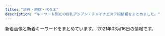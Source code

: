 ```yaml
---
title: "渋谷・原宿・代々木"
description: "キーワード別にの巨乳アジアン・チャイナエステ嬢情報をまとめました。"
---
```


新着画像と新着キーワードをまとめています。
2021年03月16日の情報です。

<DmmAffiliateIns />
<KeywordTable
  shops={
    [
    {
        "station": "JR\u6e0b\u8c37\u99c5\u30cf\u30c1\u516c\u53e3",
        "keywords": {
            "85": 3,
            "D": 3,
            "C": 3,
            "86": 2,
            "87": 1
        },
        "name": "Honey",
        "img_links": [
            "http://www.sarara-es.xyz/images/shop/shop04.jpg",
            "http://www.sarara-es.xyz/images/r5.jpg",
            "http://www.sarara-es.xyz/images/news.png",
            "http://www.sarara-es.xyz/images/top.png",
            "http://www.sarara-es.xyz/files/001.jpg",
            "http://www.sarara-es.xyz/images/pick.png",
            "http://www.sarara-es.xyz/images/r4.jpg",
            "http://www.sarara-es.xyz/images/bj2.jpg",
            "http://www.sarara-es.xyz/files/002.jpg",
            "http://www.sarara-es.xyz/images/s_link.png",
            "http://www.sarara-es.xyz/files/004.jpg",
            "http://www.sarara-es.xyz/files/003.jpg",
            "http://www.sarara-es.xyz/images/shop/shop02.jpg",
            "http://www.sarara-es.xyz/images/shop/shop03.jpg",
            "http://www.sarara-es.xyz/files/006.jpg",
            "http://www.sarara-es.xyz/images/shop/shop01.jpg",
            "http://www.sarara-es.xyz/images/r2.jpg",
            "http://www.sarara-es.xyz/images/r1.jpg",
            "http://www.sarara-es.xyz/files/005.jpg",
            "http://www.sarara-es.xyz/images/end.png",
            "http://www.sarara-es.xyz/images/face.png",
            "http://www.sarara-es.xyz/images/s_staff.png"
        ],
        "url": "http://www.sarara-es.xyz"
    },
    {
        "url": "http://awaawa-fairy.work/",
        "name": "\u6ce1\u6ce1\u30d5\u30a7\u30a2\u30ea\u30fc",
        "station": "JR\u6e0b\u8c37\u99c5\u897f\u53e3",
        "img_links": [
            "http://awaawa-fairy.work/img/st22.png",
            "http://awaawa-fairy.work/sp/img/botton.jpg",
            "http://awaawa-fairy.work/sp/img/line.jpg",
            "http://awaawa-fairy.work/sp/img/sta18.png",
            "http://awaawa-fairy.work/sp/img/sta17.png",
            "http://awaawa-fairy.work/img/head.png",
            "http://awaawa-fairy.work/img/st29.png",
            "http://awaawa-fairy.work/sp/img/tit.jpg",
            "http://awaawa-fairy.work/img/sta18.png",
            "http://awaawa-fairy.work/sp/img/t-s.jpg",
            "http://awaawa-fairy.work/img/sta29.png",
            "http://awaawa-fairy.work/img/st017.png",
            "http://awaawa-fairy.work/sp/img/sys.jpg",
            "http://awaawa-fairy.work/img/st26.png",
            "http://awaawa-fairy.work/img/sta17.png",
            "http://awaawa-fairy.work/sp/img/sta28.png",
            "http://awaawa-fairy.work/sp/img/add.jpg",
            "http://awaawa-fairy.work/img/st17.png",
            "http://awaawa-fairy.work/img/st018.png",
            "http://awaawa-fairy.work/sp/img/sta27.png",
            "http://awaawa-fairy.work/sp/img/info.jpg",
            "http://awaawa-fairy.work/sp/img/time.jpg",
            "http://awaawa-fairy.work/img/sta27.png",
            "http://awaawa-fairy.work/sp/img/mv.jpg",
            "http://awaawa-fairy.work/img/st28.png",
            "http://awaawa-fairy.work/img/nos.png",
            "http://awaawa-fairy.work/sp/img/sta15.png",
            "http://awaawa-fairy.work/sp/img/pic.jpg",
            "http://awaawa-fairy.work/img/sta15.png",
            "http://awaawa-fairy.work/img/sta22.png",
            "http://awaawa-fairy.work/sp/img/p-26.png",
            "http://awaawa-fairy.work/img/sta28.png",
            "http://awaawa-fairy.work/sp/img/sta29.png",
            "http://awaawa-fairy.work/img/mo.png",
            "http://awaawa-fairy.work/sp/img/t-a.jpg",
            "http://awaawa-fairy.work/img/st27.png",
            "http://awaawa-fairy.work/img/sta26.png",
            "http://awaawa-fairy.work/sp/img/t-o.jpg",
            "http://awaawa-fairy.work/img/st15.png",
            "http://awaawa-fairy.work/sp/img/pc.jpg",
            "http://awaawa-fairy.work/sp/img/t-r.jpg",
            "http://awaawa-fairy.work/img/st18.png",
            "http://awaawa-fairy.work/sp/img/p-27.png",
            "http://awaawa-fairy.work/sp/img/tel.jpg",
            "http://awaawa-fairy.work/sp/img/p-29.png",
            "http://awaawa-fairy.work/sp/img/sta22.png",
            "http://awaawa-fairy.work/img/st4.png",
            "http://awaawa-fairy.work/img/bottom.png",
            "http://awaawa-fairy.work/sp/img/p-15.png",
            "http://awaawa-fairy.work/sp/img/t-t.jpg",
            "http://awaawa-fairy.work/sp/img/sta26.png"
        ],
        "keywords": {
            "E": 2,
            "88": 5,
            "F": 1,
            "85": 4,
            "86": 3,
            "87": 5,
            "C": 17,
            "D": 4
        }
    },
    {
        "img_links": [
            "http://www.ogon.work/img/icon/new.jpg",
            "http://www.ogon.work/staff/hana1.jpg",
            "http://www.ogon.work/staff/ayumi3.jpg",
            "http://www.ogon.work/staff/yuki2.jpg",
            "http://www.ogon.work/staff/sara1.jpg",
            "http://www.ogon.work/staff/ayumi2.jpg",
            "http://www.ogon.work/img/s/s_qa.png",
            "http://www.ogon.work/staff/momo1.jpg",
            "http://www.ogon.work/staff/tina1.jpg",
            "http://www.ogon.work/img/contentsbottom.png",
            "http://www.ogon.work/staff/yuki1.jpg",
            "http://www.ogon.work/img/bana03.jpg",
            "http://www.ogon.work/img/bana02.jpg",
            "http://www.ogon.work/img/interior.jpg",
            "http://www.ogon.work/staff/ayumi1.jpg"
        ],
        "name": "\u9ec4\u91d1\u6d77\u5cb8",
        "url": "http://www.ogon.work/",
        "station": "JR\u6e0b\u8c37\u99c5\u30cf\u30c1\u516c\u53e3",
        "keywords": {
            "84": 31,
            "E": 7,
            "83": 14,
            "87": 14,
            "86": 13,
            "85": 13,
            "D": 21,
            "C": 55
        }
    },
    {
        "keywords": {
            "E": 4,
            "86": 6,
            "C": 2,
            "D": 8,
            "88": 2,
            "87": 6
        },
        "station": "JR\u6e0b\u8c37\u99c5\u5bae\u76ca\u5742\u53e3",
        "img_links": [
            "http://angel.est.cm/photos/sites/23/2019/05/2019051010094797.jpg",
            "http://angel.est.cm/photos/sites/23/2019/05/2019051010094748.jpg",
            "http://angel.est.cm/img/r2.jpg",
            "http://angel.est.cm/img/r3.jpg",
            "http://angel.est.cm/img/top.png",
            "http://angel.est.cm/img/footer.png",
            "http://angel.est.cm/photos/sites/23/2018/10/2018100318475591.jpg",
            "http://angel.est.cm/img/r4.jpg",
            "http://angel.est.cm/photos/sites/23/2019/11/2019110102361631.jpg",
            "http://angel.est.cm/photos/sites/23/2019/05/2019051010094759.jpg",
            "http://angel.est.cm/photos/sites/23/2016/08/staff2.jpg",
            "http://angel.est.cm/photos/sites/23/2019/05/2019051010094757.jpg",
            "http://angel.est.cm/img/r1.jpg"
        ],
        "name": "Angel",
        "url": "http://angel.est.cm/"
    },
    {
        "url": "http://www.aixin.co.jp/",
        "img_links": [
            "http://www.aixin.co.jp/images/staff/miki/miki.jpg",
            "http://www.aixin.co.jp/images/staff/mika2/1.png",
            "http://www.aixin.co.jp/images/staff/miya/miya.jpg",
            "http://www.aixin.co.jp/images/staff/eri/eri.png",
            "http://www.aixin.co.jp/images/top/top.jpg",
            "http://www.aixin.co.jp/images/costume/3.png",
            "http://www.aixin.co.jp/images/staff/miya/1.jpg",
            "http://www.aixin.co.jp/images/staff/chiemi/chiemi.jpg",
            "http://www.aixin.co.jp/images/staff/ayaka/ayaka.jpg",
            "http://www.aixin.co.jp/images/price/hirou.jpg",
            "http://www.aixin.co.jp/images/price/aroma.jpg",
            "http://www.aixin.co.jp/images/staff/mika2/mika2.png",
            "http://www.aixin.co.jp/images/price/long.jpg",
            "http://www.aixin.co.jp/images/staff/ruri2/ruri2.png",
            "http://www.aixin.co.jp/images/staff/miharu/miharu.png",
            "http://www.aixin.co.jp/images/staff/aki/aki.png",
            "http://www.aixin.co.jp/images/staff/akane/akane.png",
            "http://www.aixin.co.jp/images/price/tokusen.jpg",
            "http://www.aixin.co.jp/images/staff/mika2/2.png",
            "http://www.aixin.co.jp/images/costume/7.png",
            "http://www.aixin.co.jp/images/wanted/wanted.png",
            "http://www.aixin.co.jp/images/staff/ayaka/1.jpg",
            "http://www.aixin.co.jp/images/staff/yui2/yui2.png",
            "http://www.aixin.co.jp/images/costume/4.png",
            "http://www.aixin.co.jp/images/staff/ruru2/2.jpg",
            "http://www.aixin.co.jp/images/staff/haruka2/haruka2.png",
            "http://www.aixin.co.jp/images/staff/mirai/mirai.png",
            "http://www.aixin.co.jp/images/costume/1.png",
            "http://www.aixin.co.jp/images/costume/2.png",
            "http://www.aixin.co.jp/images/staff/rara/rara.png",
            "http://www.aixin.co.jp/images/staff/koko/koko.png",
            "http://www.aixin.co.jp/images/staff/miki/2.jpg",
            "http://www.aixin.co.jp/images/map/google.png",
            "http://www.aixin.co.jp/images/staff/ruru2/ruru2.jpg",
            "http://www.aixin.co.jp/images/staff/mimi2/mimi2.png",
            "http://www.aixin.co.jp/images/staff/ran/ran.png",
            "http://www.aixin.co.jp/images/top_pic/top2.jpg",
            "http://www.aixin.co.jp/images/costume/6.png",
            "http://www.aixin.co.jp/images/staff/yuzu/yuzu.jpg",
            "http://www.aixin.co.jp/images/staff/yuzu/2.jpg"
        ],
        "keywords": {},
        "station": "JR\u6e0b\u8c37\u99c5",
        "name": "\u30a2\u30a4\u30b7\u30f3"
    },
    {
        "keywords": {
            "C": 19,
            "83": 4,
            "D": 24,
            "85": 4,
            "87": 8,
            "86": 12
        },
        "name": "\u68ee\u306e\u9999",
        "url": "http://kokoronosato.tyo.cm/",
        "img_links": [
            "http://kokoronosato.tyo.cm/photos/sites/15/2019/07/2019072809450776.jpg",
            "http://kokoronosato.tyo.cm/images/themes/pink/s_news.png",
            "http://kokoronosato.tyo.cm/photos/sites/15/2020/08/2020082205444313.jpg",
            "http://kokoronosato.tyo.cm/images/themes/pink/line.png",
            "http://kokoronosato.tyo.cm/images/themes/pink/s_newface.png",
            "http://kokoronosato.tyo.cm/photos/sites/15/2020/08/2020082205444661.jpg",
            "http://kokoronosato.tyo.cm/photos/sites/15/2019/07/2019072809470568.jpg",
            "http://kokoronosato.tyo.cm/photos/sites/15/2019/07/2019072809445954.jpg",
            "http://kokoronosato.tyo.cm/link/e0016.jpg",
            "http://kokoronosato.tyo.cm/photos/sites/15/2020/08/2020082203135850.jpg",
            "http://kokoronosato.tyo.cm/images/themes/pink/s_staff.png",
            "http://kokoronosato.tyo.cm/photos/sites/15/2020/08/2020082203150030.jpg",
            "http://kokoronosato.tyo.cm/link/88x31b.jpg",
            "http://kokoronosato.tyo.cm/link/8831.jpg",
            "http://kokoronosato.tyo.cm/images/themes/pink/s_pickup.png",
            "http://kokoronosato.tyo.cm/link/walker88.jpg",
            "http://kokoronosato.tyo.cm/images/themes/pink/mobile.jpg",
            "http://kokoronosato.tyo.cm/images/room3.jpg",
            "http://kokoronosato.tyo.cm/link/esthelove88-31.jpg",
            "http://kokoronosato.tyo.cm/images/room1.jpg",
            "http://menlog.net/link/menlog8831.jpg",
            "http://kokoronosato.tyo.cm/images/themes/pink/s_link.png",
            "http://kokoronosato.tyo.cm/photos/sites/15/2019/07/2019072809465934.jpg",
            "http://kokoronosato.tyo.cm/images/room4.jpg",
            "http://kokoronosato.tyo.cm/link/massage-de_88_31.jpg",
            "http://kokoronosato.tyo.cm/images/themes/pink/no1.png",
            "http://kokoronosato.tyo.cm/images/themes/pink/no2.png",
            "http://kokoronosato.tyo.cm/photos/sites/15/2020/08/2020082205443766.jpg",
            "http://kokoronosato.tyo.cm/images/room2.jpg",
            "http://kokoronosato.tyo.cm/images/themes/pink/s_ranking.png",
            "http://kokoronosato.tyo.cm/images/themes/pink/r3.jpg"
        ],
        "station": "JR\u6e0b\u8c37\u99c5\u6771\u53e3"
    },
    {
        "keywords": {},
        "name": "\u30b9\u30ef\u30f3",
        "img_links": [
            "http://www.e-god.work/images/sys1.jpg",
            "http://www.e-god.work/img/eri1.jpg",
            "http://www.e-god.work/img/koko1.jpg",
            "http://www.e-god.work/images/head.jpg",
            "http://www.e-god.work/images/4.jpg",
            "http://www.e-god.work/images/int2.jpg",
            "http://www.e-god.work/images/2.jpg",
            "http://www.e-god.work/images/int1.jpg",
            "http://www.e-god.work/images/staff_t.jpg",
            "http://www.e-god.work/images/info.jpg",
            "http://www.e-god.work/img/zb.jpg",
            "http://www.e-god.work/images/interior_t.jpg",
            "http://www.e-god.work/images/mobile.jpg",
            "http://www.e-god.work/img/koko2.jpg",
            "http://www.e-god.work/images/1.jpg",
            "http://www.e-god.work/images/tel.jpg",
            "http://www.e-god.work/images/news.jpg",
            "http://www.e-god.work/images/ais.jpg",
            "http://www.e-god.work/images/sys2.jpg",
            "http://www.e-god.work/img/yuki1.jpg",
            "http://www.e-god.work/images/line.png"
        ],
        "url": "http://www.e-god.work/",
        "station": "JR\u6e0b\u8c37\u99c5\u30cf\u30c1\u516c\u53e3"
    },
    {
        "img_links": [
            "http://www.kaede-es.club/images/20200928173241.png",
            "http://www.kaede-es.club/images/staff/miki.jpg",
            "http://www.kaede-es.club/psd/off2-1.jpg",
            "http://www.kaede-es.club/images/staff/2/nana.jpg",
            "http://www.kaede-es.club/images/index-tiba_10.jpg",
            "http://www.kaede-es.club/images/staff/neinei2.jpg",
            "http://www.kaede-es.club/css/2.jpeg",
            "http://www.kaede-es.club/images/shop/DSC_0998-199x300.jpg",
            "http://www.kaede-es.club/images/shop/DSC_0087-221x300.jpg",
            "http://www.kaede-es.club/images/nav/nav-job.jpg",
            "http://www.kaede-es.club/images/index-tiba_04.jpg",
            "http://www.kaede-es.club/images/index-tiba_13.jpg",
            "http://www.kaede-es.club/images/staff/4/sati.jpg",
            "http://www.kaede-es.club/images/index-tiba_02.jpg",
            "http://www.kaede-es.club/images/staff/6.jpg",
            "http://www.kaede-es.club/images/nav/nav-staff.jpg",
            "http://www.kaede-es.club/images/staff/2/momo.jpg",
            "http://www.kaede-es.club/images/staff/4/yuyu2.jpg",
            "http://www.kaede-es.club/images/t-off-ico.jpg",
            "http://www.kaede-es.club/psd/off32.jpg",
            "http://www.kaede-es.club/images/staff/2/miki.jpg",
            "http://www.kaede-es.club/images/nav/nav-sys.jpg",
            "http://www.kaede-es.club/images/shop/DSC_0086-300x199.jpg",
            "http://www.kaede-es.club/images/index-tiba_09.jpg",
            "http://www.kaede-es.club/images/staff/2/7.jpg"
        ],
        "keywords": {},
        "name": "\u6953",
        "url": "http://www.kaede-es.club/",
        "station": "JR\u4ee3\u3005\u6728\u99c5"
    }
]
}
/>
<DmmAffiliateScript />
